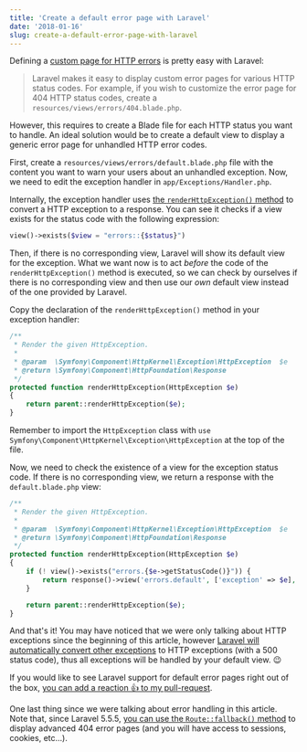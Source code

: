 ```yaml
---
title: 'Create a default error page with Laravel'
date: '2018-01-16'
slug: create-a-default-error-page-with-laravel
---
```


Defining a [custom page for HTTP errors](https://laravel.com/docs/5.5/errors#custom-http-error-pages) is pretty easy with Laravel:

>Laravel makes it easy to display custom error pages for various HTTP status codes. For example, if you wish to customize the error page for 404 HTTP status codes, create a `resources/views/errors/404.blade.php`.

However, this requires to create a Blade file for each HTTP status you want to handle. An ideal solution would be to create a default view to display a generic error page for unhandled HTTP error codes.

First, create a `resources/views/errors/default.blade.php` file with the content you want to warn your users about an unhandled exception. Now, we need to edit the exception handler in `app/Exceptions/Handler.php`.

Internally, the exception handler uses [the `renderHttpException()` method](https://github.com/laravel/framework/blob/ff11fd7205431e31837538cc86c8e4dd4917bddb/src/Illuminate/Foundation/Exceptions/Handler.php#L386-L407) to convert a HTTP exception to a response. You can see it checks if a view exists for the status code with the following expression:

```php
view()->exists($view = "errors::{$status}")
```

Then, if there is no corresponding view, Laravel will show its default view for the exception. What we want now is to act _before_ the code of the `renderHttpException()` method is executed, so we can check by ourselves if there is no corresponding view and then use our _own_ default view instead of the one provided by Laravel.

Copy the declaration of the `renderHttpException()` method in your exception handler:

```php
/**
 * Render the given HttpException.
 *
 * @param  \Symfony\Component\HttpKernel\Exception\HttpException  $e
 * @return \Symfony\Component\HttpFoundation\Response
 */
protected function renderHttpException(HttpException $e)
{
    return parent::renderHttpException($e);
}
```

Remember to import the `HttpException` class with `use Symfony\Component\HttpKernel\Exception\HttpException` at the top of the file.

Now, we need to check the existence of a view for the exception status code. If there is no corresponding view, we return a response with the `default.blade.php` view:

```php
/**
 * Render the given HttpException.
 *
 * @param  \Symfony\Component\HttpKernel\Exception\HttpException  $e
 * @return \Symfony\Component\HttpFoundation\Response
 */
protected function renderHttpException(HttpException $e)
{
    if (! view()->exists("errors.{$e->getStatusCode()}")) {
        return response()->view('errors.default', ['exception' => $e], 500, $e->getHeaders());
    }

    return parent::renderHttpException($e);
}
```

And that's it! You may have noticed that we were only talking about HTTP exceptions since the beginning of this article, however [Laravel will automatically convert other exceptions](https://github.com/laravel/framework/blob/ff11fd7205431e31837538cc86c8e4dd4917bddb/src/Illuminate/Foundation/Exceptions/Handler.php#L290-L292) to HTTP exceptions (with a 500 status code), thus all exceptions will be handled by your default view. 😉

If you would like to see Laravel support for default error pages right out of the box, [you can add a reaction 👍 to my pull-request](https://github.com/laravel/framework/pull/22820).

One last thing since we were talking about error handling in this article. Note that, since Laravel 5.5.5, [you can use the `Route::fallback()` method](https://twitter.com/themsaid/status/910135205989625856) to display advanced 404 error pages (and you will have access to sessions, cookies, etc…).
